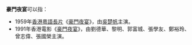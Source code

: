 '''豪門夜宴'''可以指：
*1959年[[香港|香港]][[粵語長片|粵語長片]]《[[豪門夜宴_(1959年電影)|豪門夜宴]]》，由[[吳楚帆|吳楚帆]]主演。
*1991年香港電影《[[豪門夜宴_(1991年電影)|豪門夜宴]]》，由劉德華、黎明、郭富城、張學友、鄭裕玲、曾志偉、張國榮主演。
{{disambig|Cat=四字作品消歧义}}
